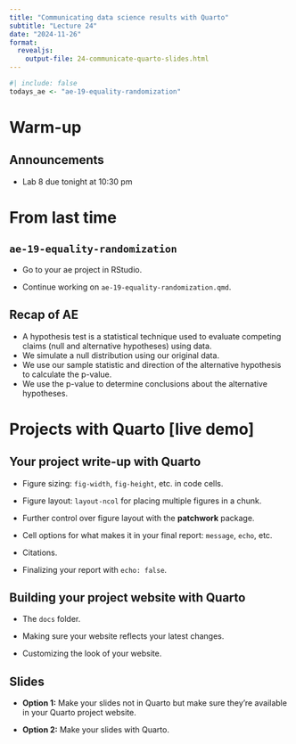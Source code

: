 ```yaml
---
title: "Communicating data science results with Quarto"
subtitle: "Lecture 24"
date: "2024-11-26"
format: 
  revealjs: 
    output-file: 24-communicate-quarto-slides.html
---
```


<!-- begin: ae definition -->

```r
#| include: false
todays_ae <- "ae-19-equality-randomization"
```

<!-- end: ae definition -->

# Warm-up

## Announcements

-   Lab 8 due tonight at 10:30 pm

# From last time

## `ae-19-equality-randomization`

::: appex
-   Go to your ae project in RStudio.

-   Continue working on `ae-19-equality-randomization.qmd`.
:::

## Recap of AE {.smaller}

-   A hypothesis test is a statistical technique used to evaluate competing claims (null and alternative hypotheses) using data.
-   We simulate a null distribution using our original data.
-   We use our sample statistic and direction of the alternative hypothesis to calculate the p-value.
-   We use the p-value to determine conclusions about the alternative hypotheses.

# Projects with Quarto \[live demo\]

## Your project write-up with Quarto {.smaller}

-   Figure sizing: `fig-width`, `fig-height`, etc. in code cells.

-   Figure layout: `layout-ncol` for placing multiple figures in a chunk.

-   Further control over figure layout with the **patchwork** package.

-   Cell options for what makes it in your final report: `message`, `echo`, etc.

-   Citations.

-   Finalizing your report with `echo: false`.

## Building your project website with Quarto

-   The `docs` folder.

-   Making sure your website reflects your latest changes.

-   Customizing the look of your website.

## Slides

-   **Option 1:** Make your slides not in Quarto but make sure they’re available in your Quarto project website.

-   **Option 2:** Make your slides with Quarto.
